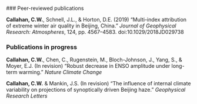 <br>
### Peer-reviewed publications

**Callahan, C.W.**, Schnell, J.L., & Horton, D.E. (2019) “Multi-index attribution of extreme winter air quality in Beijing, China.” *Journal of Geophysical Research: Atmospheres*, 124, pp. 4567–4583. doi:10.1029/2018JD029738

### Publications in progress

**Callahan, C.W.**, Chen, C., Rugenstein, M., Bloch-Johnson, J., Yang, S., & Moyer, E.J. (In revision) “Robust decrease in ENSO amplitude under long-term warming.” *Nature Climate Change*

**Callahan, C.W.** & Mankin, J.S. (In revision) “The influence of internal climate variability on projections of synoptically driven Beijing haze.” *Geophysical Research Letters*